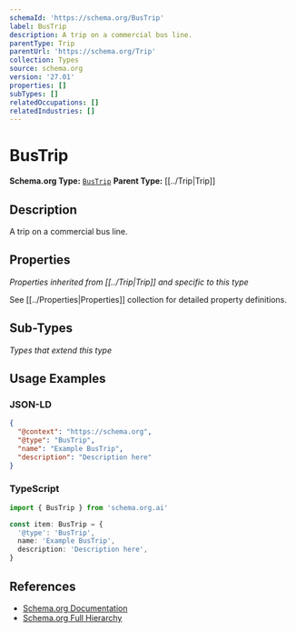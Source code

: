 ```yaml
---
schemaId: 'https://schema.org/BusTrip'
label: BusTrip
description: A trip on a commercial bus line.
parentType: Trip
parentUrl: 'https://schema.org/Trip'
collection: Types
source: schema.org
version: '27.01'
properties: []
subTypes: []
relatedOccupations: []
relatedIndustries: []
---
```

# BusTrip

**Schema.org Type:** [`BusTrip`](https://schema.org/BusTrip)
**Parent Type:** [[../Trip|Trip]]

## Description

A trip on a commercial bus line.

## Properties

*Properties inherited from [[../Trip|Trip]] and specific to this type*

See [[../Properties|Properties]] collection for detailed property definitions.

## Sub-Types

*Types that extend this type*

## Usage Examples

### JSON-LD

```json
{
  "@context": "https://schema.org",
  "@type": "BusTrip",
  "name": "Example BusTrip",
  "description": "Description here"
}
```

### TypeScript

```typescript
import { BusTrip } from 'schema.org.ai'

const item: BusTrip = {
  '@type': 'BusTrip',
  name: 'Example BusTrip',
  description: 'Description here',
}
```

## References

- [Schema.org Documentation](https://schema.org/BusTrip)
- [Schema.org Full Hierarchy](https://schema.org/docs/full.html)
